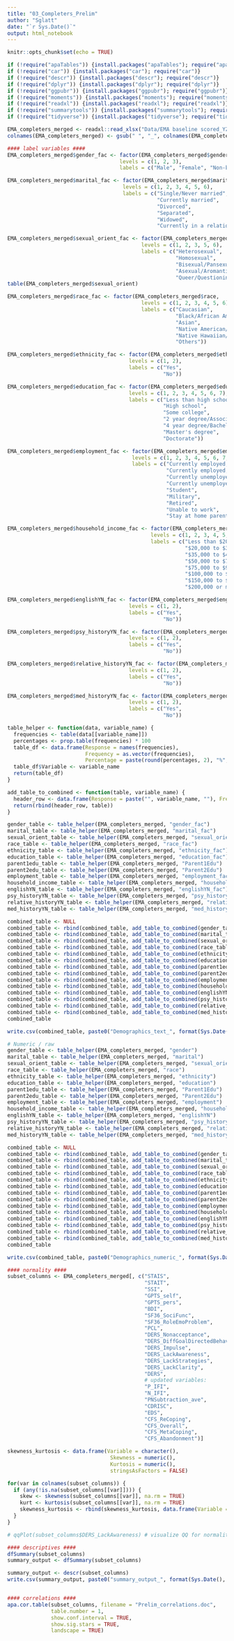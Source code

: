```yaml
---
title: "03_Completers_Prelim"
author: "Sglatt"
date: "`r Sys.Date()`"
output: html_notebook
---
```


```r
knitr::opts_chunk$set(echo = TRUE)
```

```r
if (!require("apaTables")) {install.packages("apaTables"); require("apaTables")} 
if (!require("car")) {install.packages("car"); require("car")} 
if (!require("descr")) {install.packages("descr"); require("descr")} 
if (!require("dplyr")) {install.packages("dplyr"); require("dplyr")} 
if (!require("ggpubr")) {install.packages("ggpubr"); require("ggpubr")} 
if (!require("moments")) {install.packages("moments"); require("moments")} 
if (!require("readxl")) {install.packages("readxl"); require("readxl")}    
if (!require("summarytools")) {install.packages("summarytools"); require("summarytools")} 
if (!require("tidyverse")) {install.packages("tidyverse"); require("tidyverse")}
```

```r
EMA_completers_merged <- readxl::read_xlsx("Data/EMA baseline scored_YZ060524.xlsx")
colnames(EMA_completers_merged) <- gsub(" ", "_", colnames(EMA_completers_merged)) 
```

```r
#### label variables ####
EMA_completers_merged$gender_fac <- factor(EMA_completers_merged$gender,
                                    levels = c(1, 2, 3),
                                    labels = c("Male", "Female", "Non-binary")) 

EMA_completers_merged$marital_fac <- factor(EMA_completers_merged$marital,
                                     levels = c(1, 2, 3, 4, 5, 6),
                                     labels = c("Single/Never married", 
                                                "Currently married", 
                                                "Divorced", 
                                                "Separated", 
                                                "Widowed", 
                                                "Currently in a relationship but not married"))

EMA_completers_merged$sexual_orient_fac <- factor(EMA_completers_merged$sexual_orient,
                                           levels = c(1, 2, 3, 5, 6),
                                           labels = c("Heterosexual", 
                                                      "Homosexual",
                                                      "Bisexual/Pansexual",
                                                      "Asexual/Aromantic",
                                                      "Queer/Questioning"))
table(EMA_completers_merged$sexual_orient)

EMA_completers_merged$race_fac <- factor(EMA_completers_merged$race,
                                           levels = c(1, 2, 3, 4, 5, 6),
                                           labels = c("Caucasian", 
                                                      "Black/African American",
                                                      "Asian",
                                                      "Native American/Indigenous",
                                                      "Native Hawaiian/Pacific Islander",
                                                      "Others"))

EMA_completers_merged$ethnicity_fac <- factor(EMA_completers_merged$ethnicity,
                                       levels = c(1, 2),
                                       labels = c("Yes",
                                                  "No"))

EMA_completers_merged$education_fac <- factor(EMA_completers_merged$education,
                                       levels = c(1, 2, 3, 4, 5, 6, 7),
                                       labels = c("Less than high school", 
                                                  "High school", 
                                                  "Some college", 
                                                  "2 year degree/Associate's degree", 
                                                  "4 year degree/Bachelor's degree",
                                                  "Master's degree", 
                                                  "Doctorate"))

EMA_completers_merged$employment_fac <- factor(EMA_completers_merged$employment,
                                        levels = c(1, 2, 3, 4, 5, 6, 7, 8, 9),
                                        labels = c("Currently employed, full-time",
                                                   "Currently employed, part-time",
                                                   "Currently unemployed, looking for employment", 
                                                   "Currently unemployed, not looking for employment", 
                                                   "Student", 
                                                   "Military", 
                                                   "Retired", 
                                                   "Unable to work",
                                                   "Stay at home parent"))

EMA_completers_merged$household_income_fac <- factor(EMA_completers_merged$household_income,
                                              levels = c(1, 2, 3, 4, 5, 6, 7, 8),
                                              labels = c("Less than $20,000",
                                                         "$20,000 to $34,999",
                                                         "$35,000 to $49,999",
                                                         "$50,000 to $74,999",
                                                         "$75,000 to $99,999",
                                                         "$100,000 to $149,999",
                                                         "$150,000 to $199,999",
                                                         "$200,000 or more"))

EMA_completers_merged$englishYN_fac <- factor(EMA_completers_merged$englishYN,
                                       levels = c(1, 2),
                                       labels = c("Yes",
                                                  "No"))

EMA_completers_merged$psy_historyYN_fac <- factor(EMA_completers_merged$psy_historyYN,
                                       levels = c(1, 2),
                                       labels = c("Yes",
                                                  "No"))

EMA_completers_merged$relative_historyYN_fac <- factor(EMA_completers_merged$relative_historyYN,
                                       levels = c(1, 2),
                                       labels = c("Yes",
                                                  "No"))

EMA_completers_merged$med_historyYN_fac <- factor(EMA_completers_merged$med_historyYN,
                                       levels = c(1, 2),
                                       labels = c("Yes",
                                                  "No"))

table_helper <- function(data, variable_name) {
  frequencies <- table(data[[variable_name]])
  percentages <- prop.table(frequencies) * 100
  table_df <- data.frame(Response = names(frequencies),
                         Frequency = as.vector(frequencies), 
                         Percentage = paste(round(percentages, 2), "%", sep = ""))
  table_df$Variable <- variable_name
  return(table_df)
}

add_table_to_combined <- function(table, variable_name) {
  header_row <- data.frame(Response = paste("", variable_name, ""), Frequency = "", Percentage = "", Variable = "")
  return(rbind(header_row, table))
}

gender_table <- table_helper(EMA_completers_merged, "gender_fac")
marital_table <- table_helper(EMA_completers_merged, "marital_fac")
sexual_orient_table <- table_helper(EMA_completers_merged, "sexual_orient_fac")
race_table <- table_helper(EMA_completers_merged, "race_fac")
ethnicity_table <- table_helper(EMA_completers_merged, "ethnicity_fac")
education_table <- table_helper(EMA_completers_merged, "education_fac")
parent1edu_table <- table_helper(EMA_completers_merged, "Parent1Edu")
parent2edu_table <- table_helper(EMA_completers_merged, "Parent2Edu")
employment_table <- table_helper(EMA_completers_merged, "employment_fac")
household_income_table <- table_helper(EMA_completers_merged, "household_income_fac")
englishYN_table <- table_helper(EMA_completers_merged, "englishYN_fac")
psy_historyYN_table <- table_helper(EMA_completers_merged, "psy_historyYN_fac")
relative_historyYN_table <- table_helper(EMA_completers_merged, "relative_historyYN_fac")
med_historyYN_table <- table_helper(EMA_completers_merged, "med_historyYN_fac")

combined_table <- NULL
combined_table <- rbind(combined_table, add_table_to_combined(gender_table, "Gender"))
combined_table <- rbind(combined_table, add_table_to_combined(marital_table, "Marital_Status"))
combined_table <- rbind(combined_table, add_table_to_combined(sexual_orient_table, "Sexual_Orientation"))
combined_table <- rbind(combined_table, add_table_to_combined(race_table, "Race"))
combined_table <- rbind(combined_table, add_table_to_combined(ethnicity_table, "Ethnicity"))
combined_table <- rbind(combined_table, add_table_to_combined(education_table, "Education"))
combined_table <- rbind(combined_table, add_table_to_combined(parent1edu_table, "Parent1_Education"))
combined_table <- rbind(combined_table, add_table_to_combined(parent2edu_table, "Parent2_Education"))
combined_table <- rbind(combined_table, add_table_to_combined(employment_table, "Employment_Status"))
combined_table <- rbind(combined_table, add_table_to_combined(household_income_table, "Household_Income"))
combined_table <- rbind(combined_table, add_table_to_combined(englishYN_table, "Primary_Language"))
combined_table <- rbind(combined_table, add_table_to_combined(psy_historyYN_table, "Mental_Health_History"))
combined_table <- rbind(combined_table, add_table_to_combined(relative_historyYN_table, "Relative_Psychiatric_History"))
combined_table <- rbind(combined_table, add_table_to_combined(med_historyYN_table, "Medication_History"))
combined_table

write.csv(combined_table, paste0("Demographics_text_", format(Sys.Date(), "%Y-%m-%d"), ".csv"), row.names = TRUE)

# Numeric / raw
gender_table <- table_helper(EMA_completers_merged, "gender")
marital_table <- table_helper(EMA_completers_merged, "marital")
sexual_orient_table <- table_helper(EMA_completers_merged, "sexual_orient")
race_table <- table_helper(EMA_completers_merged, "race")
ethnicity_table <- table_helper(EMA_completers_merged, "ethnicity")
education_table <- table_helper(EMA_completers_merged, "education")
parent1edu_table <- table_helper(EMA_completers_merged, "Parent1Edu")
parent2edu_table <- table_helper(EMA_completers_merged, "Parent2Edu")
employment_table <- table_helper(EMA_completers_merged, "employment")
household_income_table <- table_helper(EMA_completers_merged, "household_income")
englishYN_table <- table_helper(EMA_completers_merged, "englishYN")
psy_historyYN_table <- table_helper(EMA_completers_merged, "psy_historyYN")
relative_historyYN_table <- table_helper(EMA_completers_merged, "relative_historyYN")
med_historyYN_table <- table_helper(EMA_completers_merged, "med_historyYN")

combined_table <- NULL
combined_table <- rbind(combined_table, add_table_to_combined(gender_table, "Gender"))
combined_table <- rbind(combined_table, add_table_to_combined(marital_table, "Marital_Status"))
combined_table <- rbind(combined_table, add_table_to_combined(sexual_orient_table, "Sexual_Orientation"))
combined_table <- rbind(combined_table, add_table_to_combined(race_table, "Race"))
combined_table <- rbind(combined_table, add_table_to_combined(ethnicity_table, "Ethnicity"))
combined_table <- rbind(combined_table, add_table_to_combined(education_table, "Education"))
combined_table <- rbind(combined_table, add_table_to_combined(parent1edu_table, "Parent1_Education"))
combined_table <- rbind(combined_table, add_table_to_combined(parent2edu_table, "Parent2_Education"))
combined_table <- rbind(combined_table, add_table_to_combined(employment_table, "Employment_Status"))
combined_table <- rbind(combined_table, add_table_to_combined(household_income_table, "Household_Income"))
combined_table <- rbind(combined_table, add_table_to_combined(englishYN_table, "Primary_Language"))
combined_table <- rbind(combined_table, add_table_to_combined(psy_historyYN_table, "Mental_Health_History"))
combined_table <- rbind(combined_table, add_table_to_combined(relative_historyYN_table, "Relative_Psychiatric_History"))
combined_table <- rbind(combined_table, add_table_to_combined(med_historyYN_table, "Medication_History"))
combined_table

write.csv(combined_table, paste0("Demographics_numeric_", format(Sys.Date(), "%Y-%m-%d"), ".csv"), row.names = TRUE)
```

```r
#### normality ####
subset_columns <- EMA_completers_merged[, c("STAIS", 
                                            "STAIT", 
                                            "SSI", 
                                            "GPTS_self", 
                                            "GPTS_pers",
                                            "BDI", 
                                            "SF36_SociFunc",
                                            "SF36_RoleEmoProblem",
                                            "PCL",
                                            "DERS_Nonacceptance",
                                            "DERS_DiffGoalDirectedBehaviour", 
                                            "DERS_Impulse", 
                                            "DERS_LackAwareness", 
                                            "DERS_LackStrategies", 
                                            "DERS_LackClarity", 
                                            "DERS",
                                            # updated variables:
                                            "P_IFI", 
                                            "N_IFI", 
                                            "PNSubtraction_ave", 
                                            "CDRISC", 
                                            "EDS", 
                                            "CFS_ReCoping", 
                                            "CFS_Overall", 
                                            "CFS_MetaCoping", 
                                            "CFS_Abandonment")]

skewness_kurtosis <- data.frame(Variable = character(),
                                 Skewness = numeric(),
                                 Kurtosis = numeric(),
                                 stringsAsFactors = FALSE)

for(var in colnames(subset_columns)) {
  if (any(!is.na(subset_columns[[var]]))) {
    skew <- skewness(subset_columns[[var]], na.rm = TRUE)
    kurt <- kurtosis(subset_columns[[var]], na.rm = TRUE)
    skewness_kurtosis <- rbind(skewness_kurtosis, data.frame(Variable = var, Skewness = skew, Kurtosis = kurt))
  }
}

# qqPlot(subset_columns$DERS_LackAwareness) # visualize QQ for normality

#### descriptives ####
dfSummary(subset_columns)
summary_output <- dfSummary(subset_columns)

summary_output <- descr(subset_columns)
write.csv(summary_output, paste0("summary_output_", format(Sys.Date(), "%Y-%m-%d"), ".csv"), row.names = TRUE)


#### correlations ####
apa.cor.table(subset_columns, filename = "Prelim_correlations.doc", 
              table.number = 1, 
              show.conf.interval = TRUE, 
              show.sig.stars = TRUE, 
              landscape = TRUE)
```
